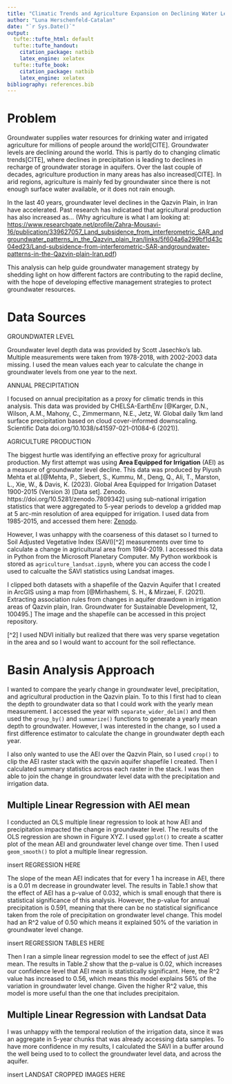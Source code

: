 ```yaml
---
title: "Climatic Trends and Agriculture Expansion on Declining Water Levels in Arid Aquifer, Iran"
author: "Luna Herschenfeld-Catalan"
date: "`r Sys.Date()`"
output:
  tufte::tufte_html: default
  tufte::tufte_handout:
    citation_package: natbib
    latex_engine: xelatex
  tufte::tufte_book:
    citation_package: natbib
    latex_engine: xelatex
bibliography: references.bib
---
```


# Problem

Groundwater supplies water resources for drinking water and irrigated agriculture for millions of people around the world\[CITE\]. Groundwater levels are declining around the world. This is partly do to changing climatic trends\[CITE\], where declines in precipitation is leading to declines in recharge of groundwater storage in aquifers. Over the last couple of decades, agriculture production in many areas has also increased\[CITE\]. In arid regions, agriculture is mainly fed by groundwater since there is not enough surface water available, or it does not rain enough.

In the last 40 years, groundwater level declines in the Qazvin Plain, in Iran have accelerated. Past research has indicataed that agricultural production has also increased as... (Why agriculture is what I am looking at: <https://www.researchgate.net/profile/Zahra-Mousavi-16/publication/339627057_Land_subsidence_from_interferometric_SAR_andgroundwater_patterns_in_the_Qazvin_plain_Iran/links/5f604a6a299bf1d43c04ed23/Land-subsidence-from-interferometric-SAR-andgroundwater-patterns-in-the-Qazvin-plain-Iran.pdf>)

This analysis can help guide groundwater management strategy by shedding light on how different factors are contributing to the rapid decline, with the hope of developing effective management strategies to protect groundwater resources.

# Data Sources

GROUNDWATER LEVEL

Groundwater level depth data was provided by Scott Jasechko's lab. Multiple measurements were taken from 1978-2018, with 2002-2003 data missing. I used the mean values each year to calculate the change in groundwater levels from one year to the next.

ANNUAL PRECIPITATION

I focused on annual precipitation as a proxy for climatic trends in this analysis. This data was provided by CHELSA-EarthEnv [@Karger, D.N., Wilson, A.M., Mahony, C., Zimmermann, N.E., Jetz, W. Global daily 1km land surface precipitation based on cloud cover-informed downscaling. Scientific Data doi.org/10.1038/s41597-021-01084-6 (2021)].

AGRICULTURE PRODUCTION

The biggest hurtle was identifying an effective proxy for agricultural production. My first attempt was using **Area Equipped for Irrigation** (AEI) as a measure of groundwater level decline. This data was produced by Piyush Mehta et al.[@Mehta, P., Siebert, S., Kummu, M., Deng, Q., Ali, T., Marston, L., Xie, W., & Davis, K. (2023). Global Area Equipped for Irrigation Dataset 1900-2015 (Version 3) [Data set]. Zenodo. https://doi.org/10.5281/zenodo.7809342] using sub-national irrigation statistics that were aggregated to 5-year periods to develop a gridded map at 5 arc-min resolution of area equipped for irrigation. I used data from 1985-2015, and accessed them here: [Zenodo](https://zenodo.org/records/7809342).

However, I was unhappy with the coarseness of this dataset so I turned to Soil Adjusted Vegetative Index (SAVI)[^2] measurements over time to calculate a change in agricultural area from 1984-2019. I accessed this data in Python from the Microsoft Planetary Computer. My Python workbook is stored as `agriculture_landsat.ipynb`, where you can access the code I used to calcualte the SAVI statistics using Landsat images. 

I clipped both datasets with a shapefile of the Qazvin Aquifer that I created in ArcGIS using a map from [@Mirhashemi, S. H., & Mirzaei, F. (2021). Extracting association rules from changes in aquifer drawdown in irrigation areas of Qazvin plain, Iran. Groundwater for Sustainable Development, 12, 100495.] The image and the shapefile can be accessed in this project repository. 

[^2] I used NDVI initially but realized that there was very sparse vegetation in the area and so I would want to account for the soil reflectance. 


# Basin Analysis Approach

I wanted to compare the yearly change in groundwater level, precipitation, and agricultural production in the Qazvin plain. To to this I first had to clean the depth to groundwater data so that I could work with the yearly mean measurement. I accessed the year with `separate_wider_delim()` and then used the `group_by()` and `summarize()` functions to generate a yearly mean depth to groundwater. However, I was interested in the change, so I used a first difference estimator to calculate the change in groundwater depth each year. 

I also only wanted to use the AEI over the Qazvin Plain, so I used `crop()` to clip the AEI raster stack with the qazvin aquifer shapefile I created. Then I calculated summary statistics across each raster in the stack. I was then able to join the change in groundwater level data with the precipitation and irrigation data.  

## Multiple Linear Regression with AEI mean

I conducted an OLS multiple linear regression to look at how AEI and precipitation impacted the change in groundwater level. The results of the OLS regression are shown in Figure XYZ. I used `ggplot()` to create a scatter plot of the mean AEI and groundwater level change over time. Then I used `geom_smooth()` to plot a multiple linear regression.  

  insert REGRESSION HERE
  

The slope of the mean AEI indicates that for every 1 ha increase in AEI, there is a 0.01 m decrease in groundwater level. The results in Table.1 show that the effect of AEI has a p-value of 0.032, which is small enough that there is statistical significance of this analysis. However, the p-value for annual precipitation is 0.591, meaning that there can be no statistical significance taken from the role of precipitation on grondwater level change. This model had an R^2 value of 0.50 which means it explained 50% of the variation in groundwater level change. 

  insert REGRESSION TABLES HERE 

Then I ran a simple linear regression model to see the effect of just AEI mean. The results in Table.2 show that the p-value is 0.02, which increases our confidence level that AEI mean is statistically significant. Here, the R^2 value has increased to 0.56, which means this model explains 56% of the variation in groundwater level change. Given the higher R^2 value, this model is more useful than the one that includes precipitaion. 

## Multiple Linear Regression with Landsat Data

I was unhappy with the temporal reolution of the irrigation data, since it was an aggregate in 5-year chunks that was already accessing data samples. To have more confidence in my results, I calculated the SAVI in a buffer around the well being used to to collect the groundwater level data, and across the aquifer. 

insert LANDSAT CROPPED IMAGES HERE






